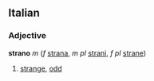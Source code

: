 ==Italian==
===Adjective===
'''strano''' ''m'' (''f'' [[strana]], ''m pl'' [[strani]], ''f pl'' [[strane]])

# [[strange]], [[odd]]